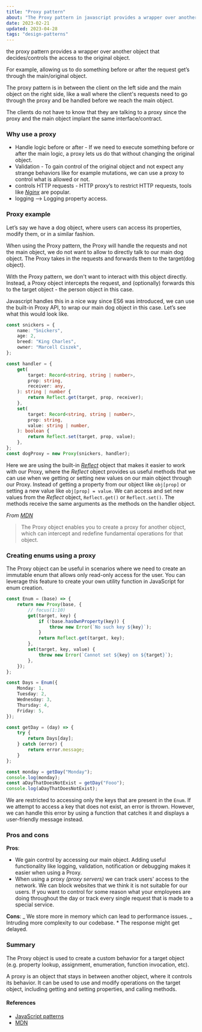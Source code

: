 ```yaml
---
title: "Proxy pattern"
about: "The Proxy pattern in javascript provides a wrapper over another object that decides/controls the access to the original object. The proxy pattern can be used to implement a variety of features, such as data validation, lazy loading, or implementing a virtual object. It is a powerful tool for customizing the behavior of objects in JavaScript  "
date: 2023-02-21
updated: 2023-04-28
tags: "design-patterns"
---
```


the proxy pattern provides a wrapper over another object that decides/controls the access to the original object.

For example, allowing us to do something before or after the request get’s through the main/original object.

The proxy pattern is in between the client on the left side and the main object on the right side, like a wall where the client's requests need to go through the proxy and be handled before we reach the main object.

The clients do not have to know that they are talking to a proxy since the proxy and the main object implant the same interface/contract.

### Why use a proxy

- Handle logic before or after - If we need to execute something before or after the main logic, a proxy lets us do that without changing the original object.
- Validation - To gain control of the original object and not expect any strange behaviors like for example mutations, we can use a proxy to control what is allowed or not.
- controls HTTP requests - HTTP proxy’s to restrict HTTP requests, tools like _[Nginx](https://www.nginx.com/)_ are popular.
- logging —> Logging property access.

### Proxy example

Let’s say we have a dog object, where users can access its properties, modify them, or in a similar fashion.

When using the Proxy pattern, the Proxy will handle the requests and not the main object, we do not want to allow to directly talk to our main dog object.
The Proxy takes in the requests and forwards them to the target(dog object).

With the Proxy pattern, we don't want to interact with this object directly. Instead, a Proxy object intercepts the request, and (optionally) forwards this to the target object - the person object in this case.

Javascript handles this in a nice way since ES6 was introduced, we can use the built-in Proxy API, to wrap our main dog object in this case. Let’s see what this would look like.

```app/main.ts
const snickers = {
	name: "Snickers",
	age: 2,
	breed: "King Charles",
	owner: "Marcell Ciszek",
};

const handler = {
	get(
		target: Record<string, string | number>,
		prop: string,
		receiver: any,
	): string | number {
		return Reflect.get(target, prop, receiver);
	},
	set(
		target: Record<string, string | number>,
		prop: string,
		value: string | number,
	): boolean {
		return Reflect.set(target, prop, value);
	},
};
const dogProxy = new Proxy(snickers, handler);
```

Here we are using the built-in _[Reflect](https://developer.mozilla.org/en-US/docs/Web/JavaScript/Reference/Global_Objects/Reflect)_ object that makes it easier to work with our Proxy, where the _Reflect_ object provides us useful methods that we can use when we getting or setting new values on our main object through our Proxy.
Instead of getting a property from our object like `obj[prop]` or setting a new value like `obj[prop] = value`.
We can access and set new values from the _Reflect_ object, `Reflect.get()` or `Reflect.set()`.
The methods receive the same arguments as the methods on the handler object.

_From [MDN](https://developer.mozilla.org/en-US/docs/Web/JavaScript/Reference/Global_Objects/Proxy)_

> The Proxy object enables you to create a proxy for another object, which can intercept and redefine fundamental operations for that object.

### Creating enums using a proxy

The Proxy object can be useful in scenarios where we need to create an immutable enum that allows only read-only access for the user.
You can leverage this feature to create your own utility function in JavaScript for enum creation.

```app/main.ts
const Enum = (base) => {
	return new Proxy(base, {
		// focus(1:10)
		get(target, key) {
			if (!base.hasOwnProperty(key)) {
				throw new Error(`No such key ${key}`);
			}
			return Reflect.get(target, key);
		},
		set(target, key, value) {
			throw new Error(`Cannot set ${key} on ${target}`);
		},
	});
};

const Days = Enum({
	Monday: 1,
	Tuesday: 2,
	Wednesday: 3,
	Thursday: 4,
	Friday: 5,
});

const getDay = (day) => {
	try {
		return Days[day];
	} catch (error) {
		return error.message;
	}
};

const monday = getDay("Monday");
console.log(monday);
const aDayThatDoesNotExist = getDay("Fooo");
console.log(aDayThatDoesNotExist);
```

We are restricted to accessing only the keys that are present in the `Enum`. If we attempt to access a key that does not exist, an error is thrown. However, we can handle this error by using a function that catches it and displays a user-friendly message instead.

### Pros and cons

**Pros**:

- We gain control by accessing our main object. Adding useful functionality like logging, validation, notification or debugging makes it easier when using a Proxy.
- When using a proxy _(proxy servers)_ we can track users' access to the network. We can block websites that we think it is not suitable for our users. If you want to control for some reason what your employees are doing throughout the day or track every single request that is made to a special service.

**Cons**:
_ We store more in memory which can lead to performance issues.
_ Intruding more complexity to our codebase. \* The response might get delayed.

### Summary

The Proxy object is used to create a custom behavior for a target object (e.g. property lookup, assignment, enumeration, function invocation, etc).

A proxy is an object that stays in between another object, where it controls its behavior. It can be used to use and modify operations on the target object, including getting and setting properties, and calling methods.

#### References

- [JavaScript patterns](https://www.patterns.dev/posts/proxy-pattern/)
- [MDN](https://developer.mozilla.org/en-US/docs/Web/JavaScript/Reference/Global_Objects/Proxy)

